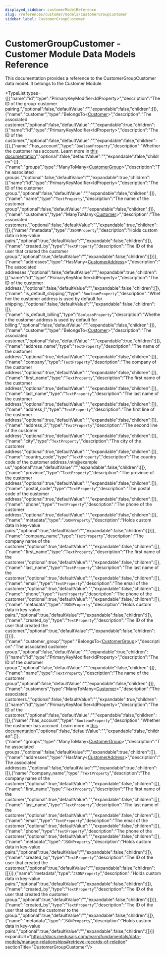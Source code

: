 ```yaml
---
displayed_sidebar: customerModelReference
slug: /references/customer/models/CustomerGroupCustomer
sidebar_label: CustomerGroupCustomer
---
```



# CustomerGroupCustomer - Customer Module Data Models Reference

This documentation provides a reference to the CustomerGroupCustomer data model. It belongs to the Customer Module.

<SourceCodeLink link="https://github.com/medusajs/medusa/blob/a503bbe5963f95710f599c466dfb2c3956914e06/packages/modules/customer/src/models/customer-group-customer.ts#L5" />

<TypeList types={[{"name":"id","type":"PrimaryKeyModifier&#60;IdProperty&#62;","description":"The ID of the group-customer pairing.","optional":false,"defaultValue":"","expandable":false,"children":[]},{"name":"customer","type":"BelongsTo&#60;[Customer](../customer_models.Customer/page.mdx)&#62;","description":"The associated customer.","optional":false,"defaultValue":"","expandable":true,"children":[{"name":"id","type":"PrimaryKeyModifier&#60;IdProperty&#62;","description":"The ID of the customer.","optional":false,"defaultValue":"","expandable":false,"children":[]},{"name":"has_account","type":"`BooleanProperty`","description":"Whether the customer has account. Learn more in [this documentation](https://docs.medusajs.com/resources/commerce-modules/customer/customer-accounts)","optional":false,"defaultValue":"","expandable":false,"children":[]},{"name":"groups","type":"ManyToMany&#60;[CustomerGroup](../customer_models.CustomerGroup/page.mdx)&#62;","description":"The associated groups.","optional":false,"defaultValue":"","expandable":true,"children":[{"name":"id","type":"PrimaryKeyModifier&#60;IdProperty&#62;","description":"The ID of the customer group.","optional":false,"defaultValue":"","expandable":false,"children":[]},{"name":"name","type":"`TextProperty`","description":"The name of the customer group","optional":false,"defaultValue":"","expandable":false,"children":[]},{"name":"customers","type":"ManyToMany&#60;[Customer](../customer_models.Customer/page.mdx)&#62;","description":"The associated customers.","optional":false,"defaultValue":"","expandable":true,"children":[]},{"name":"metadata","type":"`JSONProperty`","description":"Holds custom data in key-value pairs.","optional":true,"defaultValue":"","expandable":false,"children":[]},{"name":"created_by","type":"`TextProperty`","description":"The ID of the user that created the customer group.","optional":true,"defaultValue":"","expandable":false,"children":[]}]},{"name":"addresses","type":"HasMany&#60;[CustomerAddress](../customer_models.CustomerAddress/page.mdx)&#62;","description":"The associated addresses.","optional":false,"defaultValue":"","expandable":true,"children":[{"name":"id","type":"PrimaryKeyModifier&#60;IdProperty&#62;","description":"The ID of the customer address.","optional":false,"defaultValue":"","expandable":false,"children":[]},{"name":"is_default_shipping","type":"`BooleanProperty`","description":"Whether the customer address is used by default for shipping.","optional":false,"defaultValue":"","expandable":false,"children":[]},{"name":"is_default_billing","type":"`BooleanProperty`","description":"Whether the customer address is used by default for billing.","optional":false,"defaultValue":"","expandable":false,"children":[]},{"name":"customer","type":"BelongsTo&#60;[Customer](../customer_models.Customer/page.mdx)&#62;","description":"The associated customer.","optional":false,"defaultValue":"","expandable":true,"children":[]},{"name":"address_name","type":"`TextProperty`","description":"The name of the customer address","optional":true,"defaultValue":"","expandable":false,"children":[]},{"name":"company","type":"`TextProperty`","description":"The company of the customer address","optional":true,"defaultValue":"","expandable":false,"children":[]},{"name":"first_name","type":"`TextProperty`","description":"The first name of the customer address","optional":true,"defaultValue":"","expandable":false,"children":[]},{"name":"last_name","type":"`TextProperty`","description":"The last name of the customer address","optional":true,"defaultValue":"","expandable":false,"children":[]},{"name":"address_1","type":"`TextProperty`","description":"The first line of the customer address","optional":true,"defaultValue":"","expandable":false,"children":[]},{"name":"address_2","type":"`TextProperty`","description":"The second line of the customer address","optional":true,"defaultValue":"","expandable":false,"children":[]},{"name":"city","type":"`TextProperty`","description":"The city of the customer address","optional":true,"defaultValue":"","expandable":false,"children":[]},{"name":"country_code","type":"`TextProperty`","description":"The country code of the customer address.\n\n@example us","optional":true,"defaultValue":"","expandable":false,"children":[]},{"name":"province","type":"`TextProperty`","description":"The province of the customer address","optional":true,"defaultValue":"","expandable":false,"children":[]},{"name":"postal_code","type":"`TextProperty`","description":"The postal code of the customer address","optional":true,"defaultValue":"","expandable":false,"children":[]},{"name":"phone","type":"`TextProperty`","description":"The phone of the customer address","optional":true,"defaultValue":"","expandable":false,"children":[]},{"name":"metadata","type":"`JSONProperty`","description":"Holds custom data in key-value pairs.","optional":true,"defaultValue":"","expandable":false,"children":[]}]},{"name":"company_name","type":"`TextProperty`","description":"The company name of the customer","optional":true,"defaultValue":"","expandable":false,"children":[]},{"name":"first_name","type":"`TextProperty`","description":"The first name of the customer","optional":true,"defaultValue":"","expandable":false,"children":[]},{"name":"last_name","type":"`TextProperty`","description":"The last name of the customer","optional":true,"defaultValue":"","expandable":false,"children":[]},{"name":"email","type":"`TextProperty`","description":"The email of the customer","optional":true,"defaultValue":"","expandable":false,"children":[]},{"name":"phone","type":"`TextProperty`","description":"The phone of the customer","optional":true,"defaultValue":"","expandable":false,"children":[]},{"name":"metadata","type":"`JSONProperty`","description":"Holds custom data in key-value pairs.","optional":true,"defaultValue":"","expandable":false,"children":[]},{"name":"created_by","type":"`TextProperty`","description":"The ID of the user that created the customer.","optional":true,"defaultValue":"","expandable":false,"children":[]}]},{"name":"customer_group","type":"BelongsTo&#60;[CustomerGroup](../customer_models.CustomerGroup/page.mdx)&#62;","description":"The associated customer group.","optional":false,"defaultValue":"","expandable":true,"children":[{"name":"id","type":"PrimaryKeyModifier&#60;IdProperty&#62;","description":"The ID of the customer group.","optional":false,"defaultValue":"","expandable":false,"children":[]},{"name":"name","type":"`TextProperty`","description":"The name of the customer group","optional":false,"defaultValue":"","expandable":false,"children":[]},{"name":"customers","type":"ManyToMany&#60;[Customer](../customer_models.Customer/page.mdx)&#62;","description":"The associated customers.","optional":false,"defaultValue":"","expandable":true,"children":[{"name":"id","type":"PrimaryKeyModifier&#60;IdProperty&#62;","description":"The ID of the customer.","optional":false,"defaultValue":"","expandable":false,"children":[]},{"name":"has_account","type":"`BooleanProperty`","description":"Whether the customer has account. Learn more in [this documentation](https://docs.medusajs.com/resources/commerce-modules/customer/customer-accounts)","optional":false,"defaultValue":"","expandable":false,"children":[]},{"name":"groups","type":"ManyToMany&#60;[CustomerGroup](../customer_models.CustomerGroup/page.mdx)&#62;","description":"The associated groups.","optional":false,"defaultValue":"","expandable":true,"children":[]},{"name":"addresses","type":"HasMany&#60;[CustomerAddress](../customer_models.CustomerAddress/page.mdx)&#62;","description":"The associated addresses.","optional":false,"defaultValue":"","expandable":true,"children":[]},{"name":"company_name","type":"`TextProperty`","description":"The company name of the customer","optional":true,"defaultValue":"","expandable":false,"children":[]},{"name":"first_name","type":"`TextProperty`","description":"The first name of the customer","optional":true,"defaultValue":"","expandable":false,"children":[]},{"name":"last_name","type":"`TextProperty`","description":"The last name of the customer","optional":true,"defaultValue":"","expandable":false,"children":[]},{"name":"email","type":"`TextProperty`","description":"The email of the customer","optional":true,"defaultValue":"","expandable":false,"children":[]},{"name":"phone","type":"`TextProperty`","description":"The phone of the customer","optional":true,"defaultValue":"","expandable":false,"children":[]},{"name":"metadata","type":"`JSONProperty`","description":"Holds custom data in key-value pairs.","optional":true,"defaultValue":"","expandable":false,"children":[]},{"name":"created_by","type":"`TextProperty`","description":"The ID of the user that created the customer.","optional":true,"defaultValue":"","expandable":false,"children":[]}]},{"name":"metadata","type":"`JSONProperty`","description":"Holds custom data in key-value pairs.","optional":true,"defaultValue":"","expandable":false,"children":[]},{"name":"created_by","type":"`TextProperty`","description":"The ID of the user that created the customer group.","optional":true,"defaultValue":"","expandable":false,"children":[]}]},{"name":"created_by","type":"`TextProperty`","description":"The ID of the user that added the customer to the group.","optional":true,"defaultValue":"","expandable":false,"children":[]},{"name":"metadata","type":"`JSONProperty`","description":"Holds custom data in key-value pairs.","optional":true,"defaultValue":"","expandable":false,"children":[]}]} expandUrl="https://docs.medusajs.com/learn/fundamentals/data-models/manage-relationships#retrieve-records-of-relation" sectionTitle="CustomerGroupCustomer"/>
